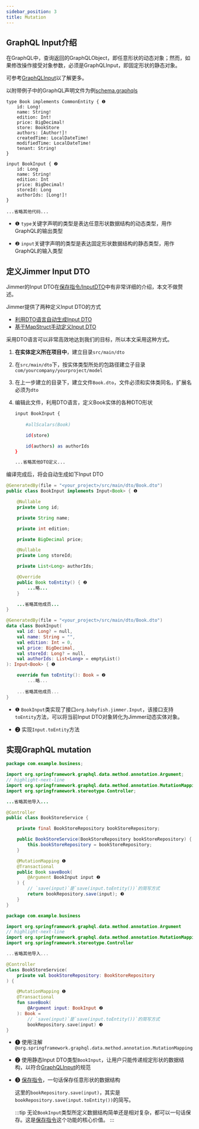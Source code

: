 ```yaml
---
sidebar_position: 3
title: Mutation
---
```



## GraphQL Input介绍

在GraphQL中，查询返回的GraphQLObject，即任意形状的动态对象；然而，如果修改操作接受对象参数，必须是GraphQLInput，即固定形状的静态对象。

可参考[GraphQLInput](https://graphql.org/graphql-js/mutations-and-input-types/)以了解更多。

以附带例子中的GraphQL声明文件为例[schema.graphqls](https://github.com/babyfish-ct/jimmer-examples/blob/main/java/jimmer-sql-graphql/service/src/main/resources/graphql/schema.graphqls)

```
type Book implements CommonEntity { ❶
    id: Long!
    name: String!
    edition: Int!
    price: BigDecimal!
    store: BookStore
    authors: [Author!]!
    createdTime: LocalDateTime!
    modifiedTime: LocalDateTime!
    tenant: String!
}

input BookInput { ❷
    id: Long
    name: String!
    edition: Int
    price: BigDecimal!
    storeId: Long
    authorIds: [Long!]!
}

...省略其他代码...
```

-   ❶ `type`关键字声明的类型是表达任意形状数据结构的动态类型，用作GraphQL的输出类型

-   ❷ `input`关键字声明的类型是表达固定形状数据结构的静态类型，用作GraphQL的输入类型

## 定义Jimmer Input DTO

Jimmer的Input DTO在[保存指令/InputDTO](../mutation/save-command/input-dto)中有非常详细的介绍，本文不做赘述。

Jimmer提供了两种定义Input DTO的方式

-   [利用DTO语言自动生成Input DTO](../object/view/dto-language)
-   [基于MapStruct手动定义Input DTO](../object/view/mapstruct)

采用DTO语言可以非常高效地达到我们的目标，所以本文采用这种方式。

1.  **在实体定义所在项目中**，建立目录`src/main/dto`

2.  在`src/main/dto`下，按实体类型所处的包路径建立子目录`com/yourcompany/yourproject/model`

3.  在上一步建立的目录下，建立文件`Book.dto`，文件必须和实体类同名，扩展名必须为`dto`

4.  编辑此文件，利用DTO语言，定义Book实体的各种DTO形状

    ```sh title="Book.dto"
    input BookInput {
        
        #allScalars(Book)

        id(store)

        id(authors) as authorIds
    }

    ...省略其他DTO定义...
    ```

编译完成后，将会自动生成如下Input DTO

<Tabs groupId="language">
<TabItem value="java" label="Java">

```java title="BookInput.java"
@GeneratedBy(file = "<your_project>/src/main/dto/Book.dto")
public class BookInput implements Input<Book> { ❶

    @Nullable
    private Long id;

    private String name;

    private int edition;

    private BigDecimal price;

    @Nullable
    private Long storeId;

    private List<Long> authorIds;

    @Override
    public Book toEntity() { ❷
        ...略...
    }

    ...省略其他成员...
}
```

</TabItem>
<TabItem value="kotlin" label="Kotlin">

```kotlin title="BookInput.kt"
@GeneratedBy(file = "<your_project>/src/main/dto/Book.dto")
data class BookInput(
    val id: Long? = null,
    val name: String = "",
    val edition: Int = 0,
    val price: BigDecimal,
    val storeId: Long? = null,
    val authorIds: List<Long> = emptyList()
): Input<Book> { ❶

    override fun toEntity(): Book = ❷
        ...略...
    
    ...省略其他成员...
}
```

</TabItem>
</Tabs>

-   ❶ `BookInput`类实现了接口`org.babyfish.jimmer.Input`，该接口支持`toEntity`方法，可以将当前Input DTO对象转化为Jimmer动态实体对象。

-   ❷ 实现`Input.toEntity`方法

## 实现GraphQL mutation

<Tabs groupId="language">
<TabItem value="java" label="Java">

```java title="BookStoreService.java"
package com.example.business;

import org.springframework.graphql.data.method.annotation.Argument;
// highlight-next-line
import org.springframework.graphql.data.method.annotation.MutationMapping;
import org.springframework.stereotype.Controller;

...省略其他导入...

@Controller
public class BookStoreService {

    private final BookStoreRepository bookStoreRepository;

    public BookStoreService(BookStoreRepository bookStoreRepository) {
        this.bookStoreRepository = bookStoreRepository;
    }

    @MutationMapping ❶
    @Transactional
    public Book saveBook(
        @Argument BookInput input ❷
    ) {
        // `save(input)`是`save(input.toEntity())`的简写方式
        return bookRepository.save(input); ❸
    }
}
```

</TabItem>
<TabItem value="kotlin" label="Kotlin">

```kotlin title="BookStoreService.kt"
package com.example.business

import org.springframework.graphql.data.method.annotation.Argument
// highlight-next-line
import org.springframework.graphql.data.method.annotation.MutationMapping
import org.springframework.stereotype.Controller

...省略其他导入...

@Controller
class BookStoreService(
    private val bookStoreRepository: BookStoreRepository
) {

    @MutationMapping ❶
    @Transactional
    fun saveBook(
        @Argument input: BookInput ❷
    ): Book =
        // `save(input)`是`save(input.toEntity())`的简写方式
        bookRepository.save(input) ❸
}
```

</TabItem>
</Tabs>

-   ❶ 使用注解`@org.springframework.graphql.data.method.annotation.MutationMapping`

-   ❷ 使用静态Input DTO类型`BookInput`，让用户只能传递规定形状的数据结构，以符合[GraphQLInput](https://graphql.org/graphql-js/mutations-and-input-types/)的规范

-   ❸ [保存指令](../mutation/save-command)，一句话保存任意形状的数据结构

    这里的`bookRepository.save(input)`，其实是`bookRepository.save(input.toEntity())`的简写。

    :::tip
    无论`BookInput`类型所定义数据结构简单还是相对复杂，都可以一句话保存。这是[保存指令](../mutation/save-command)这个功能的核心价值。
    :::